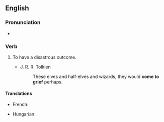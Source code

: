 ==English==

===Pronunciation===
* {{audio|en-au-come to grief.ogg|Audio (AU)|lang=en}}

===Verb===
{{en-verb|comes to grief|coming to grief|came to grief|come to grief}}

# {{lb|en|idiomatic}} To have a disastrous outcome.
#* J. R. R. Tolkien
#*: These elves and half-elves and wizards, they would '''come to grief''' perhaps.

====Translations====
{{trans-top|to have a disastrous outcome}}
* French: {{t+|fr|exploser en vol}}
{{trans-mid}}
* Hungarian: {{t+|hu|pórul jár}}
{{trans-bottom}}